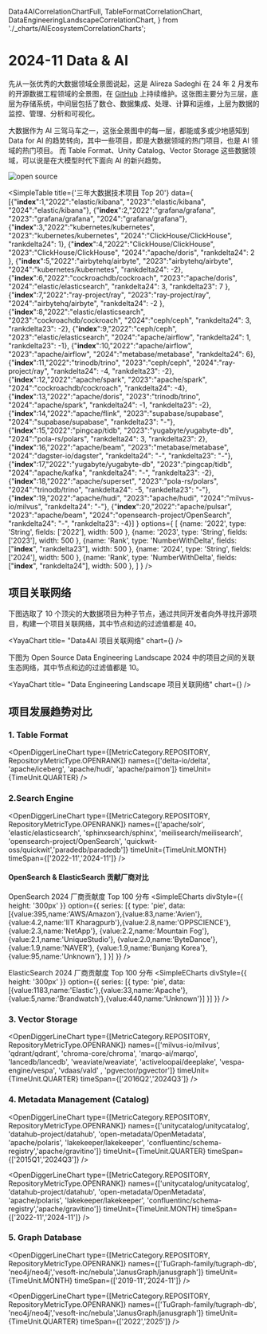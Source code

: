 
  Data4AICorrelationChartFull,
  TableFormatCorrelationChart,
  DataEngineeringLandscapeCorrelationChart,
} from './_charts/AIEcosystemCorrelationCharts';

# 2024-11 Data & AI

先从一张优秀的大数据领域全景图说起，这是 Alireza Sadeghi 在 24 年 2 月发布的开源数据工程领域的全景图，在 [GitHub](https://github.com/pracdata/awesome-open-source-data-engineering) 上持续维护。这张图主要分为三层，底层为存储系统，中间层包括了数仓、数据集成、处理、计算和运维，上层为数据的监控、管理、分析和可视化。

大数据作为 AI 三驾马车之一，这张全景图中的每一层，都能或多或少地感知到 Data for AI 的趋势转向，其中一些项目，即是大数据领域的热门项目，也是 AI 领域的热门项目。
而 Table Format、Unity Catalog、Vector Storage 这些数据领域，可以说是在大模型时代下面向 AI 的新兴趋势。

![open source](./_images/open-souce-data-engineering.png)


<SimpleTable title={'三年大数据技术项目 Top 20'} data={
 [{"__index__":1,"2022":"elastic/kibana", "2023":"elastic/kibana", "2024":"elastic/kibana"},
 {"__index__":2,"2022":"grafana/grafana", "2023":"grafana/grafana", "2024":"grafana/grafana"},
 {"__index__":3,"2022":"kubernetes/kubernetes", "2023":"kubernetes/kubernetes", "2024":"ClickHouse/ClickHouse", "rankdelta24": 1},
 {"__index__":4,"2022":"ClickHouse/ClickHouse", "2023":"ClickHouse/ClickHouse", "2024":"apache/doris", "rankdelta24": 2 },
 {"__index__":5,"2022":"airbytehq/airbyte", "2023":"airbytehq/airbyte", "2024":"kubernetes/kubernetes",  "rankdelta24": -2},
 {"__index__":6,"2022":"cockroachdb/cockroach", "2023":"apache/doris", "2024":"elastic/elasticsearch",  "rankdelta24": 3, "rankdelta23": 7 },
 {"__index__":7,"2022":"ray-project/ray", "2023":"ray-project/ray", "2024":"airbytehq/airbyte", "rankdelta24": -2 },
 {"__index__":8,"2022":"elastic/elasticsearch", "2023":"cockroachdb/cockroach", "2024":"ceph/ceph",  "rankdelta24": 3, "rankdelta23": -2},
 {"__index__":9,"2022":"ceph/ceph", "2023":"elastic/elasticsearch", "2024":"apache/airflow",  "rankdelta24": 1, "rankdelta23": -1},
 {"__index__":10,"2022":"apache/airflow", "2023":"apache/airflow", "2024":"metabase/metabase", "rankdelta24": 6},
 {"__index__":11,"2022":"trinodb/trino", "2023":"ceph/ceph", "2024":"ray-project/ray", "rankdelta24": -4, "rankdelta23": -2},
 {"__index__":12,"2022":"apache/spark", "2023":"apache/spark", "2024":"cockroachdb/cockroach", "rankdelta24": -4},
 {"__index__":13,"2022":"apache/doris", "2023":"trinodb/trino", "2024":"apache/spark", "rankdelta24": -1, "rankdelta23": -2},
 {"__index__":14,"2022":"apache/flink", "2023":"supabase/supabase", "2024":"supabase/supabase", "rankdelta23": "-"},
 {"__index__":15,"2022":"pingcap/tidb", "2023":"yugabyte/yugabyte-db", "2024":"pola-rs/polars", "rankdelta24": 3, "rankdelta23": 2},
 {"__index__":16,"2022":"apache/beam", "2023":"metabase/metabase", "2024":"dagster-io/dagster", "rankdelta24": "-", "rankdelta23": "-"},
 {"__index__":17,"2022":"yugabyte/yugabyte-db", "2023":"pingcap/tidb", "2024":"apache/kafka", "rankdelta24": "-", "rankdelta23": -2},
 {"__index__":18,"2022":"apache/superset", "2023":"pola-rs/polars", "2024":"trinodb/trino", "rankdelta24": -5, "rankdelta23": "-"},
 {"__index__":19,"2022":"apache/hudi", "2023":"apache/hudi", "2024":"milvus-io/milvus", "rankdelta24": "-"},
 {"__index__":20,"2022":"apache/pulsar", "2023":"apache/beam", "2024":"opensearch-project/OpenSearch", "rankdelta24": "-", "rankdelta23": -4}]
  }
  options={
  [
    {name: '2022', type: 'String', fields: ['2022'], width: 500 },
    {name: '2023', type: 'String', fields: ['2023'], width: 500 },
    {name: 'Rank', type: 'NumberWithDelta', fields: ["__index__", "rankdelta23"], width: 500 },
    {name: '2024', type: 'String', fields: ['2024'], width: 500 },
    {name: 'Rank', type: 'NumberWithDelta', fields: ["__index__", "rankdelta24"], width: 500 },
  ]
}
/>

## 项目关联网络
下图选取了 10 个顶尖的大数据项目为种子节点，通过共同开发者向外寻找开源项目，构建一个项目关联网络，其中节点和边的过滤值都是 40。

<YayaChart
    title= "Data4AI 项目关联网络"
    chart={<Data4AICorrelationChartFull />}
/>

下图为 Open Source Data Engineering Landscape 2024 中的项目之间的关联生态网络，其中节点和边的过滤值都是 10。

<YayaChart
    title= "Data Engineering Landscape 项目关联网络"
    chart={<DataEngineeringLandscapeCorrelationChart />}
/>

## 项目发展趋势对比

### 1. Table Format


<OpenDiggerLineChart
  type={[MetricCategory.REPOSITORY, RepositoryMetricType.OPENRANK]}
  names={['delta-io/delta', 'apache/iceberg', 'apache/hudi', 'apache/paimon']}
  timeUnit={TimeUnit.QUARTER}
/>


### 2.Search Engine

<OpenDiggerLineChart
  type={[MetricCategory.REPOSITORY, RepositoryMetricType.OPENRANK]}
  names={['apache/solr', 'elastic/elasticsearch', 'sphinxsearch/sphinx', 'meilisearch/meilisearch', 'opensearch-project/OpenSearch', 'quickwit-oss/quickwit','paradedb/paradedb']}
  timeUnit={TimeUnit.MONTH}
  timeSpan={['2022-11','2024-11']}
/>



#### OpenSearch & ElasticSearch 贡献厂商对比

OpenSearch 2024 厂商贡献度 Top 100 分布
<SimpleECharts divStyle={{ height: '300px' }} option={{
  series: [{
    type: 'pie',
    data: [{value:395,name:'AWS/Amazon'},{value:83,name:'Avien'},{value:4.2,name:'IIT Kharagpurb'},{value:2.8,name:'OPPSCIENCE'},{value:2.3,name:'NetApp'}, {value:2.2,name:'Mountain Fog'}, {value:2.1,name:'UniqueStudio'}, {value:2.0,name:'ByteDance'}, {value:1.9,name:'NAVER'}, {value:1.9,name:'Bunjang Korea'}, {value:95,name:'Unknown'}, ]
  }]
}}
/>

ElasticSearch 2024 厂商贡献度 Top 100 分布
<SimpleECharts divStyle={{ height: '300px' }} option={{
  series: [{
    type: 'pie',
    data: [{value:1183,name:'Elastic'},{value:33,name:'Apache'},{value:5,name:'Brandwatch'},{value:440,name:'Unknown'}]
  }]
}}
/>


### 3. Vector Storage
<OpenDiggerLineChart
  type={[MetricCategory.REPOSITORY, RepositoryMetricType.OPENRANK]}
  names={['milvus-io/milvus', 'qdrant/qdrant', 'chroma-core/chroma', 'marqo-ai/marqo', 'lancedb/lancedb', 'weaviate/weaviate', 'activeloopai/deeplake', 'vespa-engine/vespa', 'vdaas/vald' , 'pgvector/pgvector']}
  timeUnit={TimeUnit.QUARTER}
  timeSpan={['2016Q2','2024Q3']}
/>


### 4. Metadata Management (Catalog)
<OpenDiggerLineChart
  type={[MetricCategory.REPOSITORY, RepositoryMetricType.OPENRANK]}
  names={['unitycatalog/unitycatalog', 'datahub-project/datahub', 'open-metadata/OpenMetadata', 'apache/polaris', 'lakekeeper/lakekeeper', 'confluentinc/schema-registry','apache/gravitino']}
  timeUnit={TimeUnit.QUARTER}
  timeSpan={['2015Q1','2024Q3']}
/>

<OpenDiggerLineChart
  type={[MetricCategory.REPOSITORY, RepositoryMetricType.OPENRANK]}
  names={['unitycatalog/unitycatalog', 'datahub-project/datahub', 'open-metadata/OpenMetadata', 'apache/polaris', 'lakekeeper/lakekeeper', 'confluentinc/schema-registry','apache/gravitino']}
  timeUnit={TimeUnit.MONTH}
  timeSpan={['2022-11','2024-11']}
/>

### 5. Graph Database


<OpenDiggerLineChart
  type={[MetricCategory.REPOSITORY, RepositoryMetricType.OPENRANK]}
  names={['TuGraph-family/tugraph-db', 'neo4j/neo4j','vesoft-inc/nebula','JanusGraph/janusgraph']}
  timeUnit={TimeUnit.MONTH}
  timeSpan={['2019-11','2024-11']}
/>

<OpenDiggerLineChart
  type={[MetricCategory.REPOSITORY, RepositoryMetricType.OPENRANK]}
  names={['TuGraph-family/tugraph-db', 'neo4j/neo4j','vesoft-inc/nebula','JanusGraph/janusgraph']}
  timeUnit={TimeUnit.QUARTER}
  timeSpan={['2022','2025']}
/>
